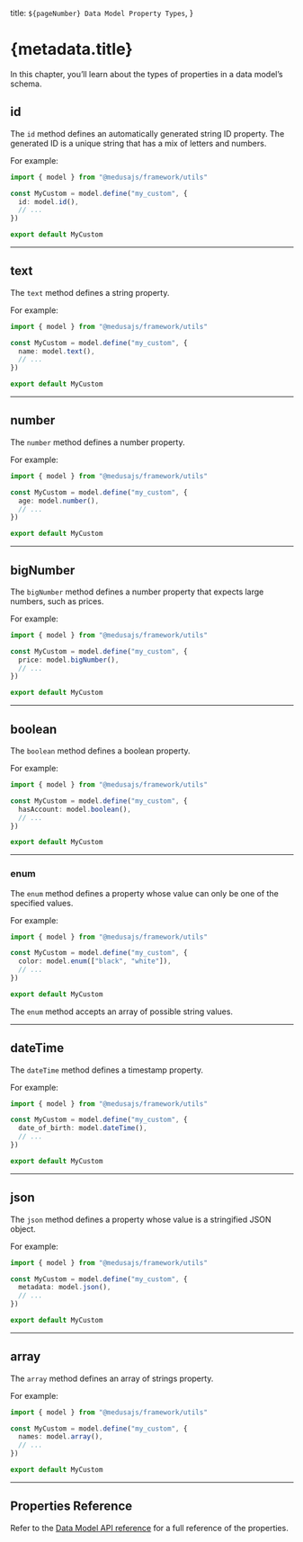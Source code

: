   title: `${pageNumber} Data Model Property Types`,
}

# {metadata.title}

In this chapter, you’ll learn about the types of properties in a data model’s schema.

## id

The `id` method defines an automatically generated string ID property. The generated ID is a unique string that has a mix of letters and numbers.

For example:


```ts highlights={idHighlights}
import { model } from "@medusajs/framework/utils"

const MyCustom = model.define("my_custom", {
  id: model.id(),
  // ...
})

export default MyCustom
```

---

## text

The `text` method defines a string property.

For example:


```ts highlights={textHighlights}
import { model } from "@medusajs/framework/utils"

const MyCustom = model.define("my_custom", {
  name: model.text(),
  // ...
})

export default MyCustom
```

---

## number

The `number` method defines a number property.

For example:


```ts highlights={numberHighlights}
import { model } from "@medusajs/framework/utils"

const MyCustom = model.define("my_custom", {
  age: model.number(),
  // ...
})

export default MyCustom
```

---

## bigNumber

The `bigNumber` method defines a number property that expects large numbers, such as prices.

For example:


```ts highlights={bigNumberHighlights}
import { model } from "@medusajs/framework/utils"

const MyCustom = model.define("my_custom", {
  price: model.bigNumber(),
  // ...
})

export default MyCustom
```

---

## boolean

The `boolean` method defines a boolean property.

For example:


```ts highlights={booleanHighlights}
import { model } from "@medusajs/framework/utils"

const MyCustom = model.define("my_custom", {
  hasAccount: model.boolean(),
  // ...
})

export default MyCustom
```

---

### enum

The `enum` method defines a property whose value can only be one of the specified values.

For example:


```ts highlights={enumHighlights}
import { model } from "@medusajs/framework/utils"

const MyCustom = model.define("my_custom", {
  color: model.enum(["black", "white"]),
  // ...
})

export default MyCustom
```

The `enum` method accepts an array of possible string values.

---

## dateTime

The `dateTime` method defines a timestamp property.

For example:


```ts highlights={dateTimeHighlights}
import { model } from "@medusajs/framework/utils"

const MyCustom = model.define("my_custom", {
  date_of_birth: model.dateTime(),
  // ...
})

export default MyCustom
```

---

## json

The `json` method defines a property whose value is a stringified JSON object.

For example:


```ts highlights={jsonHighlights}
import { model } from "@medusajs/framework/utils"

const MyCustom = model.define("my_custom", {
  metadata: model.json(),
  // ...
})

export default MyCustom
```

---

## array

The `array` method defines an array of strings property.

For example:


```ts highlights={arrHightlights}
import { model } from "@medusajs/framework/utils"

const MyCustom = model.define("my_custom", {
  names: model.array(),
  // ...
})

export default MyCustom
```

---

## Properties Reference

Refer to the [Data Model API reference](!resources!/references/data-model) for a full reference of the properties.